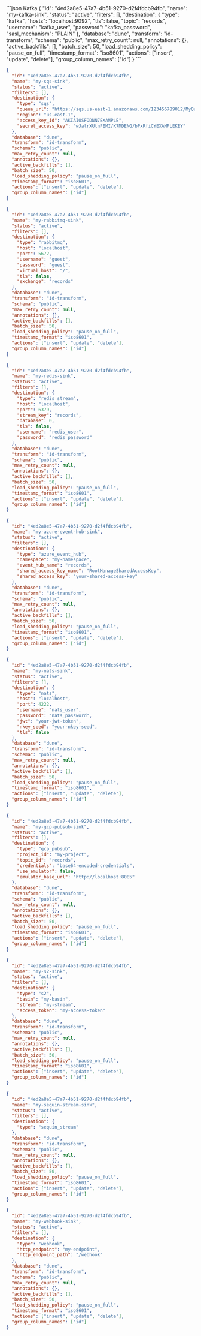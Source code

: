 <ResponseExample>
```json Kafka
{
  "id": "4ed2a8e5-47a7-4b51-9270-d2f4fdcb94fb",
  "name": "my-kafka-sink",
  "status": "active",
  "filters": [],
  "destination": {
    "type": "kafka",
    "hosts": "localhost:9092",
    "tls": false,
    "topic": "records",
    "username": "kafka_user",
    "password": "kafka_password",
    "sasl_mechanism": "PLAIN"
  },
  "database": "dune",
  "transform": "id-transform",
  "schema": "public",
  "max_retry_count": null,
  "annotations": {},
  "active_backfills": [],
  "batch_size": 50,
  "load_shedding_policy": "pause_on_full",
  "timestamp_format": "iso8601",
  "actions": ["insert", "update", "delete"],
  "group_column_names": ["id"]
}
```

```json SQS
{
  "id": "4ed2a8e5-47a7-4b51-9270-d2f4fdcb94fb",
  "name": "my-sqs-sink",
  "status": "active",
  "filters": [],
  "destination": {
    "type": "sqs",
    "queue_url": "https://sqs.us-east-1.amazonaws.com/123456789012/MyQueue",
    "region": "us-east-1",
    "access_key_id": "AKIAIOSFODNN7EXAMPLE",
    "secret_access_key": "wJalrXUtnFEMI/K7MDENG/bPxRfiCYEXAMPLEKEY"
  },
  "database": "dune",
  "transform": "id-transform",
  "schema": "public",
  "max_retry_count": null,
  "annotations": {},
  "active_backfills": [],
  "batch_size": 50,
  "load_shedding_policy": "pause_on_full",
  "timestamp_format": "iso8601",
  "actions": ["insert", "update", "delete"],
  "group_column_names": ["id"]
}
```

```json RabbitMQ
{
  "id": "4ed2a8e5-47a7-4b51-9270-d2f4fdcb94fb",
  "name": "my-rabbitmq-sink",
  "status": "active",
  "filters": [],
  "destination": {
    "type": "rabbitmq",
    "host": "localhost",
    "port": 5672,
    "username": "guest",
    "password": "guest",
    "virtual_host": "/",
    "tls": false,
    "exchange": "records"
  },
  "database": "dune",
  "transform": "id-transform",
  "schema": "public",
  "max_retry_count": null,
  "annotations": {},
  "active_backfills": [],
  "batch_size": 50,
  "load_shedding_policy": "pause_on_full",
  "timestamp_format": "iso8601",
  "actions": ["insert", "update", "delete"],
  "group_column_names": ["id"]
}
```

```json Redis
{
  "id": "4ed2a8e5-47a7-4b51-9270-d2f4fdcb94fb",
  "name": "my-redis-sink",
  "status": "active",
  "filters": [],
  "destination": {
    "type": "redis_stream",
    "host": "localhost",
    "port": 6379,
    "stream_key": "records",
    "database": 0,
    "tls": false,
    "username": "redis_user",
    "password": "redis_password"
  },
  "database": "dune",
  "transform": "id-transform",
  "schema": "public",
  "max_retry_count": null,
  "annotations": {},
  "active_backfills": [],
  "batch_size": 50,
  "load_shedding_policy": "pause_on_full",
  "timestamp_format": "iso8601",
  "actions": ["insert", "update", "delete"],
  "group_column_names": ["id"]
}
```

```json Azure Event Hub
{
  "id": "4ed2a8e5-47a7-4b51-9270-d2f4fdcb94fb",
  "name": "my-azure-event-hub-sink",
  "status": "active",
  "filters": [],
  "destination": {
    "type": "azure_event_hub",
    "namespace": "my-namespace",
    "event_hub_name": "records",
    "shared_access_key_name": "RootManageSharedAccessKey",
    "shared_access_key": "your-shared-access-key"
  },
  "database": "dune",
  "transform": "id-transform",
  "schema": "public",
  "max_retry_count": null,
  "annotations": {},
  "active_backfills": [],
  "batch_size": 50,
  "load_shedding_policy": "pause_on_full",
  "timestamp_format": "iso8601",
  "actions": ["insert", "update", "delete"],
  "group_column_names": ["id"]
}
```

```json NATS
{
  "id": "4ed2a8e5-47a7-4b51-9270-d2f4fdcb94fb",
  "name": "my-nats-sink",
  "status": "active",
  "filters": [],
  "destination": {
    "type": "nats",
    "host": "localhost",
    "port": 4222,
    "username": "nats_user",
    "password": "nats_password",
    "jwt": "your-jwt-token",
    "nkey_seed": "your-nkey-seed",
    "tls": false
  },
  "database": "dune",
  "transform": "id-transform",
  "schema": "public",
  "max_retry_count": null,
  "annotations": {},
  "active_backfills": [],
  "batch_size": 50,
  "load_shedding_policy": "pause_on_full",
  "timestamp_format": "iso8601",
  "actions": ["insert", "update", "delete"],
  "group_column_names": ["id"]
}
```

```json GCP PubSub
{
  "id": "4ed2a8e5-47a7-4b51-9270-d2f4fdcb94fb",
  "name": "my-gcp-pubsub-sink",
  "status": "active",
  "filters": [],
  "destination": {
    "type": "gcp_pubsub",
    "project_id": "my-project",
    "topic_id": "records",
    "credentials": "base64-encoded-credentials",
    "use_emulator": false,
    "emulator_base_url": "http://localhost:8085"
  },
  "database": "dune",
  "transform": "id-transform",
  "schema": "public",
  "max_retry_count": null,
  "annotations": {},
  "active_backfills": [],
  "batch_size": 50,
  "load_shedding_policy": "pause_on_full",
  "timestamp_format": "iso8601",
  "actions": ["insert", "update", "delete"],
  "group_column_names": ["id"]
}
```

```json S2
{
  "id": "4ed2a8e5-47a7-4b51-9270-d2f4fdcb94fb",
  "name": "my-s2-sink",
  "status": "active",
  "filters": [],
  "destination": {
    "type": "s2",
    "basin": "my-basin",
    "stream": "my-stream",
    "access_token": "my-access-token"
  },
  "database": "dune",
  "transform": "id-transform",
  "schema": "public",
  "max_retry_count": null,
  "annotations": {},
  "active_backfills": [],
  "batch_size": 50,
  "load_shedding_policy": "pause_on_full",
  "timestamp_format": "iso8601",
  "actions": ["insert", "update", "delete"],
  "group_column_names": ["id"]
}
```

```json Sequin Stream
{
  "id": "4ed2a8e5-47a7-4b51-9270-d2f4fdcb94fb",
  "name": "my-sequin-stream-sink",
  "status": "active",
  "filters": [],
  "destination": {
    "type": "sequin_stream"
  },
  "database": "dune",
  "transform": "id-transform",
  "schema": "public",
  "max_retry_count": null,
  "annotations": {},
  "active_backfills": [],
  "batch_size": 50,
  "load_shedding_policy": "pause_on_full",
  "timestamp_format": "iso8601",
  "actions": ["insert", "update", "delete"],
  "group_column_names": ["id"]
}
```

```json Webhook
{
  "id": "4ed2a8e5-47a7-4b51-9270-d2f4fdcb94fb",
  "name": "my-webhook-sink",
  "status": "active",
  "filters": [],
  "destination": {
    "type": "webhook",
    "http_endpoint": "my-endpoint",
    "http_endpoint_path": "/webhook"
  },
  "database": "dune",
  "transform": "id-transform",
  "schema": "public",
  "max_retry_count": null,
  "annotations": {},
  "active_backfills": [],
  "batch_size": 50,
  "load_shedding_policy": "pause_on_full",
  "timestamp_format": "iso8601",
  "actions": ["insert", "update", "delete"],
  "group_column_names": ["id"]
}
```
</ResponseExample>